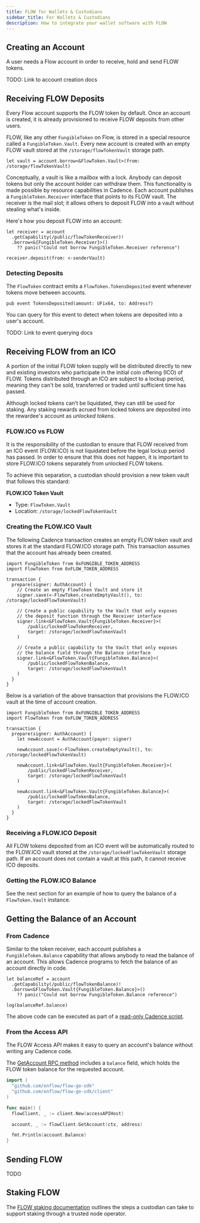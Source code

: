```yaml
---
title: FLOW for Wallets & Custodians
sidebar_title: For Wallets & Custodians
description: How to integrate your wallet software with FLOW
---
```


<!--

TODO:
- Insert protocol for emitting event when tokens deposited into account
- Peter to insert generalised websequence digram from this doc https://docs.google.com/document/d/1b1fVgHBlGYMu0WvIz5fwDMc153UGzXz0Pp2lr1atRrE/edit#heading=h.vyfahjj5ho25
- Insert sequence diagram https://www.notion.so/dapperlabs/Token-Staking-Process-6877e85a057e4eab8beae7f5187f3ffb#6cdcd35f8084439d93da479f1dc0831d
- Insert Unbonding transaction example
https://github.com/dapperlabs/flow-internal/issues/1131

-->

## Creating an Account

A user needs a Flow account in order to receive, hold and send FLOW tokens. 

TODO: Link to account creation docs

## Receiving FLOW Deposits

Every Flow account supports the FLOW token by default. Once an account is created, it is 
already provisioned to receive FLOW deposits from other users. 

FLOW, like any other `FungibleToken` on Flow, is stored in a special resource called a `FungibleToken.Vault`.
Every new account is created with an empty FLOW vault stored at the `/storage/flowTokenVault` storage path.

```cadence
let vault = account.borrow<&FlowToken.Vault>(from: /storage/flowTokenVault)
```

Conceptually, a vault is like a mailbox with a lock. Anybody can deposit tokens 
but only the account holder can withdraw them. This functionality is made possible by 
resource capabilities in Cadence. Each account publishes a `FungibleToken.Receiver` interface 
that points to its FLOW vault. The receiver is the mail slot; it allows others to 
deposit FLOW into a vault without stealing what's inside.

Here's how you deposit FLOW into an account:

```cadence
let receiver = account
  .getCapability(/public/flowTokenReceiver)!
  .borrow<&{FungibleToken.Receiver}>()
    ?? panic("Could not borrow FungibleToken.Receiver reference")

receiver.deposit(from: <-senderVault)
```

### Detecting Deposits

The `FlowToken` contract emits a `FlowToken.TokensDeposited` event whenever tokens 
move between accounts.

```cadence
pub event TokensDeposited(amount: UFix64, to: Address?)
```

You can query for this event to detect when tokens are deposited into a user's account.

TODO: Link to event querying docs

## Receiving FLOW from an ICO

A portion of the initial FLOW token supply will be distributed directly to new and 
existing investors who participate in the initial coin offering (ICO) of FLOW. 
Tokens distributed through an ICO are subject to a lockup period, 
meaning they can't be sold, transferred or traded until sufficient time has passed.

Although locked tokens can't be liquidated, they can still be used for staking. 
Any staking rewards acrued from locked tokens are deposited into the rewardee's account 
as _unlocked tokens_.

### FLOW.ICO vs FLOW

It is the responsibility of the custodian to ensure that FLOW received from an ICO event (FLOW.ICO)
is not liquidated before the legal lockup period has passed. In order to ensure that this does 
not happen, it is important to store FLOW.ICO tokens separately from unlocked FLOW tokens.

To achieve this separation, a custodian should provision a new token vault that follows this standard:

**FLOW.ICO Token Vault**
- Type: `FlowToken.Vault`
- Location: `/storage/lockedFlowTokenVault`

### Creating the FLOW.ICO Vault 

The following Cadence transaction creates an empty FLOW token vault and stores it at the standard 
FLOW.ICO storage path. This transaction assumes that the account has already been created.

```cadence
import FungibleToken from 0xFUNGIBLE_TOKEN_ADDRESS
import FlowToken from 0xFLOW_TOKEN_ADDRESS

transaction {
  prepare(signer: AuthAccount) {
    // Create an empty FlowToken Vault and store it
    signer.save(<-FlowToken.createEmptyVault(), to: /storage/lockedFlowTokenVault)

    // Create a public capability to the Vault that only exposes
    // the deposit function through the Receiver interface
    signer.link<&FlowToken.Vault{FungibleToken.Receiver}>(
        /public/lockedFlowTokenReceiver,
        target: /storage/lockedFlowTokenVault
    )

    // Create a public capability to the Vault that only exposes
    // the balance field through the Balance interface
    signer.link<&FlowToken.Vault{FungibleToken.Balance}>(
        /public/lockedFlowTokenBalance,
        target: /storage/lockedFlowTokenVault
    )
  }
}
```

Below is a variation of the above transaction that provisions the FLOW.ICO vault at 
the time of account creation.

```cadence
import FungibleToken from 0xFUNGIBLE_TOKEN_ADDRESS
import FlowToken from 0xFLOW_TOKEN_ADDRESS

transaction {
  prepare(signer: AuthAccount) {
    let newAccount = AuthAccount(payer: signer)

    newAccount.save(<-FlowToken.createEmptyVault(), to: /storage/lockedFlowTokenVault)

    newAccount.link<&FlowToken.Vault{FungibleToken.Receiver}>(
        /public/lockedFlowTokenReceiver,
        target: /storage/lockedFlowTokenVault
    )

    newAccount.link<&FlowToken.Vault{FungibleToken.Balance}>(
        /public/lockedFlowTokenBalance,
        target: /storage/lockedFlowTokenVault
    )
  }
}
```

### Receiving a FLOW.ICO Deposit 

All FLOW tokens deposited from an ICO event will be automatically routed to the FLOW.ICO vault
stored at the `/storage/lockedFlowTokenVault` storage path. If an account does not contain
a vault at this path, it cannot receive ICO deposits.

### Getting the FLOW.ICO Balance

See the next section for an example of how to query the balance of a `FlowToken.Vault` instance.

## Getting the Balance of an Account

### From Cadence

Similar to the token receiver, each account publishes a `FungibleToken.Balance` capability 
that allows anybody to read the balance of an account. This allows Cadence programs
to fetch the balance of an account directly in code.

```cadence
let balanceRef = account
  .getCapability(/public/flowTokenBalance)!
  .borrow<&FlowToken.Vault{FungibleToken.Balance}>()
    ?? panic("Could not borrow FungibleToken.Balance reference")

log(balanceRef.balance)
```

The above code can be executed as part of a [read-only Cadence script](https://github.com/onflow/flow-ft/blob/master/transactions/scripts/get_balance.cdc).

### From the Access API

The FLOW Access API makes it easy to query an account's balance without writing any
Cadence code.

The [GetAccount RPC method](#) includes a `balance` field, which holds the FLOW token balance
for the requested account.

```go
import (
  "github.com/onflow/flow-go-sdk"
  "github.com/onflow/flow-go-sdk/client"
)

func main() {
  flowClient, _ := client.New(accessAPIHost)

  account, _ := flowClient.GetAccount(ctx, address)

  fmt.Println(account.Balance)
}
```

## Sending FLOW

TODO

## Staking FLOW

The [FLOW staking documentation](/token/staking) outlines the steps a custodian can take 
to support staking through a trusted node operator.
